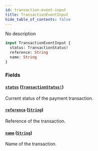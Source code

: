 ```yaml
---
id: transaction-event-input
title: TransactionEventInput
hide_table_of_contents: false
---
```


No description

```graphql
input TransactionEventInput {
  status: TransactionStatus!
  reference: String
  name: String
}
```

### Fields

#### [`status`](#) ([`TransactionStatus!`](../../../developer/api-reference/enums/transaction-status))

Current status of the payment transaction.

#### [`reference`](#) ([`String`](../../../developer/api-reference/scalars/string))

Reference of the transaction.

#### [`name`](#) ([`String`](../../../developer/api-reference/scalars/string))

Name of the transaction.
